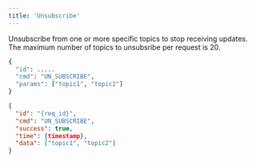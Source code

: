 ```yaml
---
title: 'Unsubscribe'
---
```

Unsubscribe from one or more specific topics to stop receiving updates. The maximum number of topics to unsubsribe per request is 20.

<RequestExample>

```bash Subscribed messages
{
  "id": .....
  "cmd": "UN_SUBSCRIBE",
  "params": ["topic1", "topic2"]
}
```

</RequestExample>



<ResponseExample>

```json Response
{
  "id": "{req_id}",
  "cmd": "UN_SUBSCRIBE",
  "success": true,
  "time": {timestamp},
  "data": ["topic1", "topic2"]
}
```

</ResponseExample>